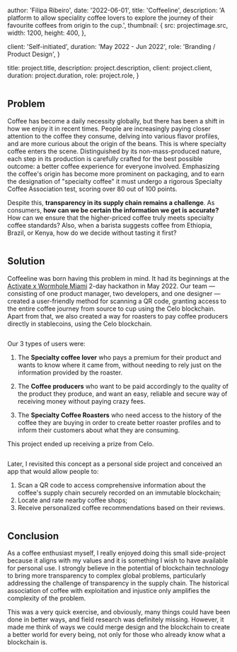 

  author: 'Filipa Ribeiro',
  date: '2022-06-01',
  title: 'Coffeeline',
  description:
    'A platform to allow speciality coffee lovers to explore the journey of their favourite coffees from origin to the cup.',
  thumbnail: {
    src: projectimage.src,
    width: 1200,
    height: 400,
  },

  client: 'Self-initiated',
  duration: 'May 2022 - Jun 2022',
  role: 'Branding / Product Design',
}


  title: project.title,
  description: project.description,
  client: project.client,
  duration: project.duration,
  role: project.role,
}



<Image src={projectimage} alt="" />

## Problem

Coffee has become a daily necessity globally, but there has been a shift in how we enjoy it in recent times. People are increasingly paying closer attention to the coffee they consume, delving into various flavor profiles, and are more curious about the origin of the beans. This is where specialty coffee enters the scene. Distinguished by its non-mass-produced nature, each step in its production is carefully crafted for the best possible outcome: a better coffee experience for everyone involved. Emphasizing the coffee's origin has become more prominent on packaging, and to earn the designation of "specialty coffee" it must undergo a rigorous Specialty Coffee Association test, scoring over 80 out of 100 points.

Despite this, **transparency in its supply chain remains a challenge**. As consumers, **how can we be certain the information we get is accurate?** How can we ensure that the higher-priced coffee truly meets specialty coffee standards? Also, when a barista suggests coffee from Ethiopia, Brazil, or Kenya, how do we decide without tasting it first?

<Image src={image1} alt="" />

## Solution

Coffeeline was born having this problem in mind. It had its beginnings at the [Activate x Wormhole Miami](https://dorahacks.io/hackathon/25/detail) 2-day hackathon in May 2022. Our team — consisting of one product manager, two developers, and one designer — created a user-friendly method for scanning a QR code, granting access to the entire coffee journey from source to cup using the Celo blockchain. Apart from that, we also created a way for roasters to pay coffee producers directly in stablecoins, using the Celo blockchain.

<Image src={image2} alt="" />

Our 3 types of users were:

1. The **Specialty coffee lover** who pays a premium for their product and wants to know where it came from, without needing to rely just on
the information provided by the roaster.

2. The **Coffee producers** who want to be paid accordingly to the quality of the product
they produce, and want an easy, reliable and secure way of receiving money
without paying crazy fees.

3. The **Specialty Coffee Roasters** who need access to the history of the coffee they are buying in order to create better roaster profiles
and to inform their customers about what they are consuming.

This project ended up receiving a prize from Celo.

<Image src={image3} alt="" />

Later, I revisited this concept as a personal side project and conceived an app that would allow people to: 
1. Scan a QR code to access comprehensive information about the coffee's supply chain securely recorded on an immutable blockchain;
2. Locate and rate nearby coffee shops;
3. Receive personalized coffee recommendations based on their reviews.

<Image src={image4} alt="" />

## Conclusion

As a coffee enthusiast myself, I really enjoyed doing this small side-project because it aligns with my values and it is something I wish to have available for personal use. I strongly believe in the potential of blockchain technology to bring more transparency to complex global problems, particularly addressing the challenge of transparency in the supply chain. The historical association of coffee with exploitation and injustice only amplifies the complexity of the problem. 

This was a very quick exercise, and obviously, many things could have been done in better ways, and field research was definitely missing. However, it made me think of ways we could merge design and the blockchain to create a better world for every being, not only for those who already know what a blockchain is.

<Image src={image5} alt="" />